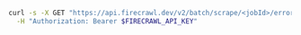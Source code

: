 ```bash
curl -s -X GET "https://api.firecrawl.dev/v2/batch/scrape/<jobId>/errors" \
  -H "Authorization: Bearer $FIRECRAWL_API_KEY"
```


